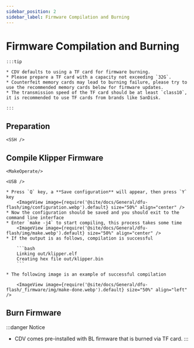 ```yaml
---
sidebar_position: 2
sidebar_label: Firmware Compilation and Burning
---
```





# Firmware Compilation and Burning

    :::tip

    * CDV defaults to using a TF card for firmware burning.
    * Please prepare a TF card with a capacity not exceeding `32G`.
    * Counterfeit memory cards may lead to burning failure, please try to use the recommended memory cards below for firmware updates.
    * The transmission speed of the TF card should be at least `class10`, it is recommended to use TF cards from brands like SanDisk.

    :::



## Preparation

    <SSH />

## Compile Klipper Firmware

    <MakeOperate/>

    <USB />

    * Press `Q` key, a **Save configuration** will appear, then press `Y` key
        <ImageView image={require('@site/docs/General/dfu-flash/img/configuration.webp').default} size="50%" align="center" />
    * Now the configuration should be saved and you should exit to the command line interface
    * Enter `make -j4` to start compiling, this process takes some time
        <ImageView image={require('@site/docs/General/dfu-flash/img/make.webp').default} size="50%" align="center" />
    * If the output is as follows, compilation is successful

        ```bash
        Linking out/klipper.elf
        Creating hex file out/klipper.bin
        ```
        
    * The following image is an example of successful compilation

        <ImageView image={require('@site/docs/General/dfu-flash/_firmware/img/make-done.webp').default} size="50%" align="left" />

## Burn Firmware

:::danger Notice
* CDV comes pre-installed with BL firmware that is burned via TF card.
:::

    <TF />
